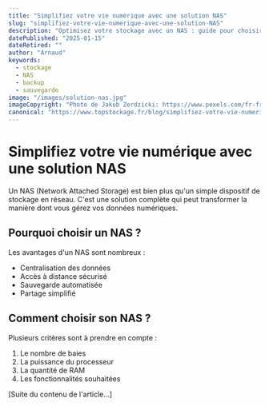 ```yaml
---
title: "Simplifiez votre vie numérique avec une solution NAS"
slug: "simplifiez-votre-vie-numerique-avec-une-solution-NAS"
description: "Optimisez votre stockage avec un NAS : guide pour choisir le meilleur appareil, les disques durs adaptés et simplifier la gestion de vos données en toute sécurité."
datePublished: "2025-01-15"
dateRetired: ""
author: "Arnaud"
keywords:
  - stockage
  - NAS
  - backup
  - sauvegarde
image: "/images/solution-nas.jpg"
imageCopyright: "Photo de Jakub Zerdzicki: https://www.pexels.com/fr-fr/photo/noir-et-blanc-technologie-equipement-materiel-19825057/"
canonical: "https://www.topstockage.fr/blog/simplifiez-votre-vie-numerique-avec-une-solution-NAS"
---
```


# Simplifiez votre vie numérique avec une solution NAS

Un NAS (Network Attached Storage) est bien plus qu'un simple dispositif de stockage en réseau. C'est une solution complète qui peut transformer la manière dont vous gérez vos données numériques.

## Pourquoi choisir un NAS ?

Les avantages d'un NAS sont nombreux :
- Centralisation des données
- Accès à distance sécurisé
- Sauvegarde automatisée
- Partage simplifié

## Comment choisir son NAS ?

Plusieurs critères sont à prendre en compte :
1. Le nombre de baies
2. La puissance du processeur
3. La quantité de RAM
4. Les fonctionnalités souhaitées

[Suite du contenu de l'article...]

